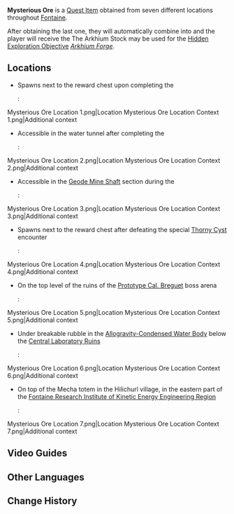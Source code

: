 {{Item Infobox
|id           = 120458
|image        = Item Mysterious Ore.png
|type         = Quest Items
|quality      = 2
|description  = A mysterious green-yellow crystalline ore.<br>Ore of the same type seems to mutually attract.
|source1      = Scattered around [[Liffey Region]] and [[Fontaine Research Institute of Kinetic Energy Engineering Region]], [[Fontaine]]
}}
'''Mysterious Ore''' is a [[Quest Item]] obtained from seven different locations throughout [[Fontaine]]. 

After obtaining the last one, they will automatically combine into {{Item|Arkhium Stock}} and the player will receive the {{Achievement|Come on out, Mystery Ore! Grant my wish!}} The Arkhium Stock may be used for the [[Hidden Exploration Objective]] ''[[Arkhium Forge]]''.

==Locations==
* Spawns next to the reward chest upon completing the {{Quest|Road to the Singularity}}
*: <gallery>
Mysterious Ore Location 1.png|Location
Mysterious Ore Location Context 1.png|Additional context
</gallery>
* Accessible in the water tunnel after completing the {{Quest|Treacherous Light of the Depths}}
*: <gallery>
Mysterious Ore Location 2.png|Location
Mysterious Ore Location Context 2.png|Additional context
</gallery>
* Accessible in the [[Geode Mine Shaft]] section during the {{Quest|An Eye for an Eye}}
*: <gallery>
Mysterious Ore Location 3.png|Location
Mysterious Ore Location Context 3.png|Additional context
</gallery>
* Spawns next to the reward chest after defeating the special [[Thorny Cyst]] encounter
*: <gallery>
Mysterious Ore Location 4.png|Location
Mysterious Ore Location Context 4.png|Additional context
</gallery>
* On the top level of the ruins of the [[Prototype Cal. Breguet]] boss arena
*: <gallery>
Mysterious Ore Location 5.png|Location
Mysterious Ore Location Context 5.png|Additional context
</gallery>
* Under breakable rubble in the [[Allogravity-Condensed Water Body]] below the [[Central Laboratory Ruins]]
*: <gallery>
Mysterious Ore Location 6.png|Location
Mysterious Ore Location Context 6.png|Additional context
</gallery>
* On top of the Mecha totem in the Hilichurl village, in the eastern part of the [[Fontaine Research Institute of Kinetic Energy Engineering Region]]
*: <gallery>
Mysterious Ore Location 7.png|Location
Mysterious Ore Location Context 7.png|Additional context
</gallery>

==Video Guides==
{{EVT
|video1   = https://youtu.be/L0StRZvYpQo
|caption1 = All Mysterious Ore Locations

|video2   = https://youtu.be/-72x5uWeqWE
|caption2 = Guide: All 7 Mysterious Ore Locations

}}

==Other Languages==
{{Other Languages
|en      = Mysterious Ore
|zhs     = 神秘的矿石
|zhs_rm  = Shénmì de Kuàngshí
|zht     = 神秘的礦石
|zht_rm  = Shénmì de Kuàngshí
|ja      = 謎の鉱石
|ja_rm   = Nazo no Kouseki
|ko      = {{tt|신비|神秘}}로운 {{tt|광석|鑛石}}
|ko_rm   = 
|es      = Mineral misterioso
|fr      = Minerai mystérieux
|ru      = Таинственная руда
|th      = Mysterious Ore
|vi      = Khoáng Thạch Thần Bí
|de      = Geheimnisvolles Erz
|id      = Bijih Misterius
|pt      = Minério Misterioso
|tr      = Gizemli Cevher
|it      = Minerale misterioso
}}

==Change History==
{{Change History|4.1}}